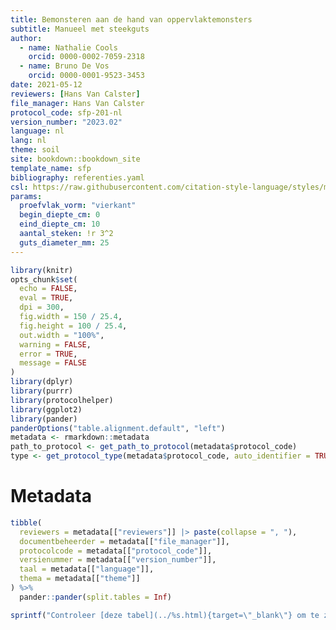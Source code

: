 ```yaml
---
title: Bemonsteren aan de hand van oppervlaktemonsters
subtitle: Manueel met steekguts
author:
  - name: Nathalie Cools
    orcid: 0000-0002-7059-2318
  - name: Bruno De Vos
    orcid: 0000-0001-9523-3453
date: 2021-05-12
reviewers: [Hans Van Calster]
file_manager: Hans Van Calster
protocol_code: sfp-201-nl
version_number: "2023.02"
language: nl
lang: nl
theme: soil
site: bookdown::bookdown_site
template_name: sfp
bibliography: referenties.yaml
csl: https://raw.githubusercontent.com/citation-style-language/styles/master/research-institute-for-nature-and-forest.csl
params:
  proefvlak_vorm: "vierkant"
  begin_diepte_cm: 0
  eind_diepte_cm: 10
  aantal_steken: !r 3^2
  guts_diameter_mm: 25
---
```


```{=html}
<!--
Instructies bij opmaak van het protocol:

Hieronder vind je de verschillende onderdelen van een protocol.
In de bijhorende losse `Rmd` bestanden vind je een beschrijving wat er bij elk onderdeel vermeld moet worden.
Het is in die bestanden dat je moet editeren.
Niet alle onderdelen zijn altijd van toepassing.
Laat in die gevallen de titels staan en vermeld expliciet "niet van toepassing".
-->
```
```r
library(knitr)
opts_chunk$set(
  echo = FALSE,
  eval = TRUE,
  dpi = 300,
  fig.width = 150 / 25.4,
  fig.height = 100 / 25.4,
  out.width = "100%",
  warning = FALSE,
  error = TRUE,
  message = FALSE
)
library(dplyr)
library(purrr)
library(protocolhelper)
library(ggplot2)
library(pander)
panderOptions("table.alignment.default", "left")
metadata <- rmarkdown::metadata
path_to_protocol <- get_path_to_protocol(metadata$protocol_code)
type <- get_protocol_type(metadata$protocol_code, auto_identifier = TRUE)
```

# Metadata {.unnumbered}

```r
tibble(
  reviewers = metadata[["reviewers"]] |> paste(collapse = ", "),
  documentbeheerder = metadata[["file_manager"]],
  protocolcode = metadata[["protocol_code"]],
  versienummer = metadata[["version_number"]],
  taal = metadata[["language"]],
  thema = metadata[["theme"]]
) %>%
  pander::pander(split.tables = Inf)
```

```r
sprintf("Controleer [deze tabel](../%s.html){target=\"_blank\"} om te zien of een meer recente versie beschikbaar is.", type) |> cat() # nolint
```
